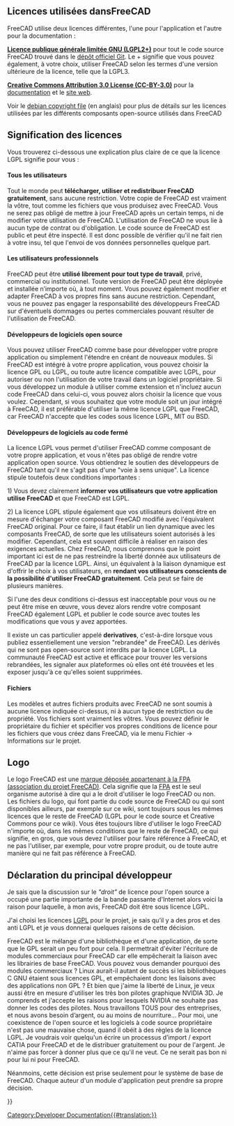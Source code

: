 <languages/>

{{Docnav/fr
|[[Dialog_creation/fr|Création d'une boite de dialogue]]
|[[Compile_on_Windows/fr|Compiler sous Windows]]
}}

{{TOCright}}

<span id="Licenses_used_in_FreeCAD"></span>
== Licences utilisées dansFreeCAD ==

FreeCAD utilise deux licences différentes, l'une pour l'application et l'autre pour la documentation :

'''[https://fr.wikipedia.org/wiki/Licence_publique_g%C3%A9n%C3%A9rale_limit%C3%A9e_GNU Licence publique générale limitée GNU (LGPL2+)]''' pour tout le code source FreeCAD trouvé dans le [https://github.com/FreeCAD/FreeCAD dépôt officiel Git]. Le + signifie que vous pouvez également, à votre choix, utiliser FreeCAD selon les termes d'une version ultérieure de la licence, telle que la LGPL3.

'''[http://creativecommons.org/licenses/by/3.0/ Creative Commons Attribution 3.0 License (CC-BY-3.0)]''' pour la [https://wiki.freecad.org/Main_Page/fr documentation] et le [https://www.freecad.org/index.php?lang=fr site web].

Voir le [https://github.com/FreeCAD/FreeCAD/blob/master/package/debian/copyright debian copyright file] (en anglais) pour plus de détails sur les licences utilisées par les différents composants open-source utilisés dans FreeCAD

<span id="Impact_of_the_licenses"></span>
== Signification des licences ==

Vous trouverez ci-dessous une explication plus claire de ce que la licence LGPL signifie pour vous :

<span id="All_users"></span>
==== Tous les utilisateurs ====

Tout le monde peut '''télécharger, utiliser et redistribuer FreeCAD gratuitement''', sans aucune restriction. Votre copie de FreeCAD est vraiment la vôtre, tout comme les fichiers que vous produisez avec FreeCAD. Vous ne serez pas obligé de mettre à jour FreeCAD après un certain temps, ni de modifier votre utilisation de FreeCAD. L'utilisation de FreeCAD ne vous lie à aucun type de contrat ou d'obligation. Le code source de FreeCAD est public et peut être inspecté. Il est donc possible de vérifier qu'il ne fait rien à votre insu, tel que l'envoi de vos données personnelles quelque part.

<span id="Professional_users"></span>
==== Les utilisateurs professionnels ====

FreeCAD peut être '''utilisé librement pour tout type de travail''', privé, commercial ou institutionnel. Toute version de FreeCAD peut être déployée et installée n’importe où, à tout moment. Vous pouvez également modifier et adapter FreeCAD à vos propres fins sans aucune restriction. Cependant, vous ne pouvez pas engager la responsabilité des développeurs FreeCAD sur d'éventuels dommages ou pertes commerciales pouvant résulter de l'utilisation de FreeCAD.

<span id="Open-source_software_developers"></span>
==== Développeurs de logiciels open source ====

Vous pouvez utiliser FreeCAD comme base pour développer votre propre application ou simplement l'étendre en créant de nouveaux modules. Si FreeCAD est intégré à votre propre application, vous pouvez choisir la licence GPL ou LGPL, ou toute autre licence compatible avec LGPL, pour autoriser ou non l'utilisation de votre travail dans un logiciel propriétaire. Si vous développez un module à utiliser comme extension et n'incluez aucun code FreeCAD dans celui-ci, vous pouvez alors choisir la licence que vous voulez. Cependant, si vous souhaitez que votre module soit un jour intégré à FreeCAD, il est préférable d'utiliser la même licence LGPL que FreeCAD, car FreeCAD n'accepte que les codes sous licence LGPL, MIT ou BSD.

<span id="Closed-source_software_developers"></span>
==== Développeurs de logiciels au code fermé ====

La licence LGPL vous permet d'utiliser FreeCAD comme composant de votre propre application, et vous n'êtes pas obligé de rendre votre application open source. Vous obtiendrez le soutien des développeurs de FreeCAD tant qu'il ne s'agit pas d'une "voie à sens unique". La licence stipule toutefois deux conditions importantes :

1) Vous devez clairement '''informer vos utilisateurs que votre application utilise FreeCAD''' et que FreeCAD est LGPL.

2) La licence LGPL stipule également que vos utilisateurs doivent être en mesure d'échanger votre composant FreeCAD modifié avec l'équivalent FreeCAD original. Pour ce faire, il faut établir un lien dynamique avec les composants FreeCAD, de sorte que les utilisateurs soient autorisés à les modifier. Cependant, cela est souvent difficile à réaliser en raison des exigences actuelles. Chez FreeCAD, nous comprenons que le point important ici est de ne pas restreindre la liberté donnée aux utilisateurs de FreeCAD par la licence LGPL. Ainsi, un équivalent à la liaison dynamique est d'offrir le choix à vos utilisateurs, en '''rendant vos utilisateurs conscients de la possibilité d'utiliser FreeCAD gratuitement'''. Cela peut se faire de plusieurs manières.

Si l'une des deux conditions ci-dessus est inacceptable pour vous ou ne peut être mise en œuvre, vous devez alors rendre votre composant FreeCAD également LGPL et publier le code source avec toutes les modifications que vous y avez apportées.

Il existe un cas particulier appelé '''derivatives''', c'est-à-dire lorsque vous publiez essentiellement une version "rebrandée" de FreeCAD. Les dérivés qui ne sont pas open-source sont interdits par la licence LGPL. La communauté FreeCAD est active et efficace pour trouver les versions rebrandées, les signaler aux plateformes où elles ont été trouvées et les exposer jusqu'à ce qu'elles soient supprimées.

<span id="Files"></span>
==== Fichiers ====

Les modèles et autres fichiers produits avec FreeCAD ne sont soumis à aucune licence indiquée ci-dessus, ni à aucun type de restriction ou de propriété. Vos fichiers sont vraiment les vôtres. Vous pouvez définir le propriétaire du fichier et spécifier vos propres conditions de licence pour les fichiers que vous créez dans FreeCAD, via le menu Fichier → Informations sur le projet.

== Logo ==

Le logo FreeCAD est une [https://fpa.freecad.org/documents/Trademark.pdf marque déposée appartenant à la FPA (association du projet FreeCAD)]. Cela signifie que la [https://fpa.freecad.org FPA] est le seul organisme autorisé à dire qui a le droit d'utiliser le logo FreeCAD ou non. Les fichiers du logo, qui font partie du code source de FreeCAD ou qui sont disponibles ailleurs, par exemple sur ce wiki, sont toujours sous les mêmes licences que le reste de FreeCAD (LGPL pour le code source et Creative Commons pour ce wiki). Vous êtes toujours libre d'utiliser le logo FreeCAD n'importe où, dans les mêmes conditions que le reste de FreeCAD, ce qui signifie, en gros, que vous devez l'utiliser pour faire référence à FreeCAD, et ne pas l'utiliser, par exemple, pour votre propre produit, ou de toute autre manière qui ne fait pas référence à FreeCAD.

<span id="Statement_of_the_main_developer"></span>
== Déclaration du principal développeur ==

Je sais que la discussion sur le ''"droit"'' de licence pour l'open source a occupé une partie importante de la bande passante d'Internet alors voici la raison pour laquelle, à mon avis, FreeCAD doit être sous licence LGPL.

J'ai choisi les licences [http://fr.wikipedia.org/wiki/Licence_publique_g%C3%A9n%C3%A9rale_limit%C3%A9e_GNU LGPL] pour le projet, je sais qu’il y a des pros et des anti LGPL et je vous donnerai quelques raisons de cette décision.

FreeCAD est le mélange d'une bibliothèque et d'une application, de sorte que le GPL serait un peu fort pour cela. Il permettrait d'éviter l'écriture de modules commerciaux pour FreeCAD car elle empêcherait la liaison avec les librairies de base FreeCAD. Vous pouvez vous demander pourquoi des modules commerciaux ? Linux aurait-il autant de succès si les bibliothèques C GNU étaient sous licences GPL, et empêchaient donc les liaisons avec des applications non GPL ? Et bien que j'aime la liberté de Linux, je veux aussi être en mesure d'utiliser les très bon pilotes graphique NVIDIA 3D. Je comprends et j'accepte les raisons pour lesquels NVIDIA ne souhaite pas donner les codes des pilotes. Nous travaillons TOUS pour des entreprises, et nous avons besoin d’argent, ou au moins de nourriture... Pour moi, une coexistence de l'open source et les logiciels à code source propriétaire n'est pas une mauvaise chose, quand il obéit à des règles de la licence LGPL. Je voudrais voir quelqu'un écrire un processus d’import / export CATIA pour FreeCAD et de le distribuer gratuitement ou pour de l'argent. Je n'aime pas forcer à donner plus que ce qu'il ne veut. Ce ne serait pas bon ni pour lui ni pour FreeCAD.

Néanmoins, cette décision est prise seulement pour le système de base de FreeCAD. Chaque auteur d'un module d'application peut prendre sa propre décision.

{{Quote|Jürgen Riegel|15 October 2006}}


{{Docnav/fr
|[[Dialog_creation/fr|Création d'une boite de dialogue]]
|[[Compile_on_Windows/fr|Compiler sous Windows]]
}}

{{Userdocnavi{{#translation:}}}}
[[Category:Developer Documentation{{#translation:}}]]